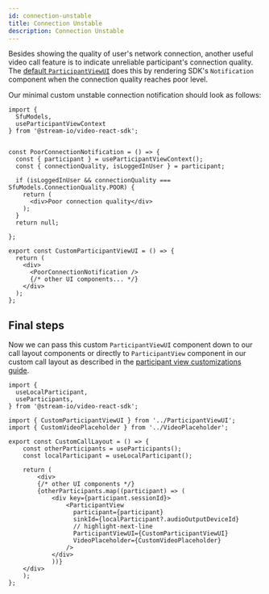 ```yaml
---
id: connection-unstable
title: Connection Unstable
description: Connection Unstable
---
```


Besides showing the quality of user's network connection, another useful video call feature is to indicate unreliable participant's connection quality. The [default `ParticipantViewUI`](../../ui-components/core/participant-view) does this by rendering SDK's `Notification` component when the connection quality reaches poor level.

Our minimal custom unstable connection notification should look as follows:

```tsx
import {
  SfuModels,
  useParticipantViewContext
} from '@stream-io/video-react-sdk';


const PoorConnectionNotification = () => {
  const { participant } = useParticipantViewContext();
  const { connectionQuality, isLoggedInUser } = participant;

  if (isLoggedInUser && connectionQuality === SfuModels.ConnectionQuality.POOR) {
    return (
      <div>Poor connection quality</div>
    );
  }
  return null;

};

export const CustomParticipantViewUI = () => {
  return (
    <div>
      <PoorConnectionNotification />
      {/* other UI components... */}
    </div>
  );
};
```

## Final steps

Now we can pass this custom `ParticipantViewUI` component down to our call layout components or directly to `ParticipantView` component in our custom call layout as described in the [participant view customizations guide](../participant-view-customizations).

```tsx
import {
  useLocalParticipant,
  useParticipants,
} from '@stream-io/video-react-sdk';

import { CustomParticipantViewUI } from '../ParticipantViewUI';
import { CustomVideoPlaceholder } from '../VideoPlaceholder';

export const CustomCallLayout = () => {
    const otherParticipants = useParticipants();
    const localParticipant = useLocalParticipant();

    return (
        <div>
        {/* other UI components */}
        {otherParticipants.map((participant) => (
            <div key={participant.sessionId}>
                <ParticipantView
                  participant={participant}
                  sinkId={localParticipant?.audioOutputDeviceId}
                  // highlight-next-line
                  ParticipantViewUI={CustomParticipantViewUI}
                  VideoPlaceholder={CustomVideoPlaceholder}
                />
            </div>
            ))}
    </div>
    );
};
```
